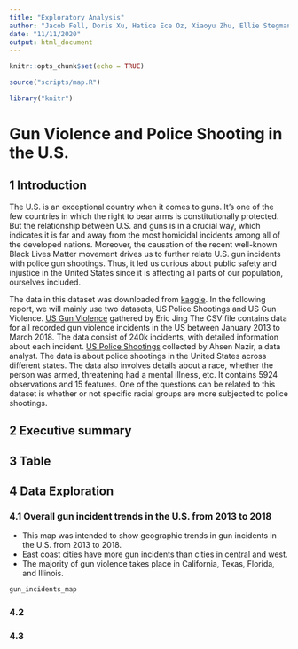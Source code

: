```yaml
---
title: "Exploratory Analysis"
author: "Jacob Fell, Doris Xu, Hatice Ece Oz, Xiaoyu Zhu, Ellie Stegman"
date: "11/11/2020"
output: html_document
---
```


```r
knitr::opts_chunk$set(echo = TRUE)

source("scripts/map.R")

library("knitr")
```

# Gun Violence and Police Shooting in the U.S.

## 1 Introduction
The U.S. is an exceptional country when it comes to guns. It’s one of the few countries in which the right to bear arms is constitutionally protected. But the relationship between U.S. and guns is in a crucial way, which indicates it is far and away from the most homicidal incidents among all of the developed nations. Moreover, the causation of the recent well-known Black Lives Matter movement drives us to further relate U.S. gun incidents with police gun shootings. Thus, it led us curious about public safety and injustice in the United States since it is affecting all parts of our population, ourselves included.

The data in this dataset was downloaded from [kaggle](https://www.kaggle.com/). In the following report, we will mainly use two datasets, US Police Shootings and US Gun Violence. [US Gun Violence](https://www.kaggle.com/ericking310/us-gun-violence) gathered by Eric Jing The CSV file contains data for all recorded gun violence incidents in the US between January 2013 to March 2018. The data consist of 240k incidents, with detailed information about each incident. [US Police Shootings](https://www.kaggle.com/ahsen1330/us-police-shootings) collected by Ahsen Nazir, a data analyst. The data is about police shootings in the United States across different states. The data also involves details about a race, whether the person was armed, threatening had a mental illness, etc. It contains 5924 observations and 15 features. One of the questions can be related to this dataset is whether or not specific racial groups are more subjected to police shootings.

## 2 Executive summary
<!-- Write a summary paragraph that includes information calculated by your summary information function -->

## 3 Table 
<!-- Render your table and describe pertinent observations found in it -->

## 4 Data Exploration 
### 4.1 Overall gun incident trends in the U.S. from 2013 to 2018
- This map was intended to show geographic trends in gun incidents in the U.S. from 2013 to 2018.
- East coast cities have more gun incidents than cities in central and west.
- The majority of gun violence takes place in California, Texas, Florida, and Illinois.
```r
gun_incidents_map
```


### 4.2 
<!-- Describe the purpose of each chart (e.g., "this chart was intended to show the relationship between..."), render each chart, and describe pertinent observations found in each chart -->

### 4.3
<!-- Describe the purpose of each chart (e.g., "this chart was intended to show the relationship between..."), render each chart, and describe pertinent observations found in each chart -->
